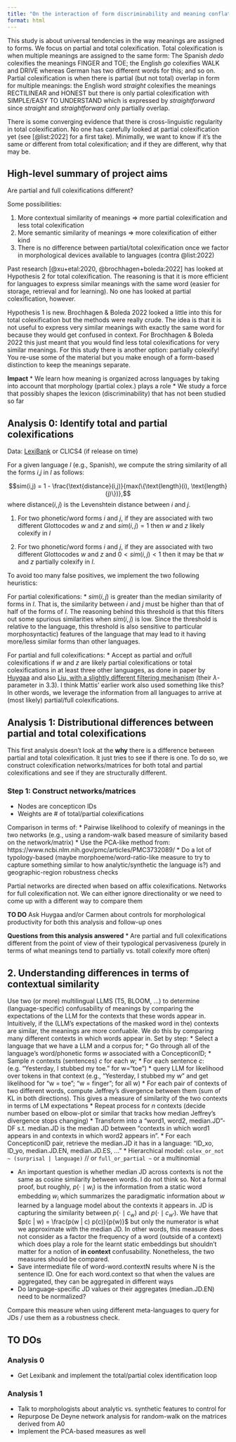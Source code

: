 ```yaml
---
title: "On the interaction of form discriminability and meaning conflation across languages"
format: html
---
```



This study is about universal tendencies in the way meanings are assigned to forms. We focus on partial and total colexification. Total colexification is when multiple meanings are assigned to the same form: The Spanish *dedo* colexifies the meanings FINGER and TOE; the English *go* colexifies WALK and DRIVE whereas German has two different words for this; and so on. Partial colexification is when there is partial (but not total) overlap in form for multiple meanings: the English word *straight* colexifies the meanings RECTILINEAR and HONEST but there is only partial colexification with SIMPLE/EASY TO UNDERSTAND which is expressed by *straightforward* since *straight* and *straightforward* only partially overlap.

There is some converging evidence that there is cross-linguistic regularity in total colexification. No one has carefully looked at partial colexification yet (see [@list:2022] for a first take). Minimally, we want to know if it's the same or different from total colexification; and if they are different, why that may be. 


::: {.callout-note}
# High-level summary of project aims
Are partial and full colexifications different?

Some possibilities: 

1. More contextual similarity of meanings $\Rightarrow$ more partial colexification and less total colexification
2. More semantic similarity of meanings $\Rightarrow$ more colexification of either kind
3. There is no difference between partial/total colexification once we factor in morphological devices available to languages (contra @list:2022)

Past research [@xu+etal:2020, @brochhagen+boleda:2022] has looked at Hypothesis 2 for total colexification. The reasoning is that it is more efficient for languages to express similar meanings with the same word (easier for storage, retrieval and for learning). No  one has looked at partial colexification, however.

Hypothesis 1 is new. Brochhagen & Boleda 2022 looked a little into this for total colexification but the methods were really crude. The idea is that it is not useful to express very similar meanings with exactly the same word for because they would get confused in context. For Brochhagen & Boleda 2022 this just meant that you would find less total colexifications for very similar meanings. For this study there is another option: partially colexify! You re-use some of the material but you make enough of a form-based distinction to keep the meanings separate.
:::

:::    success
**Impact**
* We learn how meaning is organized across languages by taking into account that morphology (partial colex.) plays a role
* We study a force that possibly shapes the lexicon (discriminability) that has not been studied so far
:::

## Analysis 0: Identify total and partial colexifications

Data: [LexiBank](https://lexibank.clld.org/) or CLICS4 (if release on time)

For a given language $l$ (e.g., Spanish), we compute the string similarity of all the forms $i$,$j$ in $l$ as follows:

$$sim(i,j) = 1 - \frac{\text{distance}(i,j)}{max(\{\text{length}(i), \text{length}(j)\})},$$
where $\text{distance}(i, j)$ is the Levenshtein distance between $i$ and $j$.

1. For two phonetic/word forms $i$ and $j$, if they are associated with two different Glottocodes $w$ and $z$ and $sim(i,j) = 1$ then $w$ and $z$ likely colexify in $l$

2. For two phonetic/word forms $i$ and $j$, if they are associated with two different Glottocodes $w$ and $z$ and $0 < sim(i,j) < 1$ then it may be that $w$ and $z$ partially colexify in $l$. 

To avoid too many false positives, we implement the two following heuristics:

For partial colexifications:
  * $sim(i, j)$ is greater than the median similarity of forms in $l$. That is, the similarity between $i$ and $j$ must be higher than that of half of the forms of $l$. The reasoning behind this threshold is that this filters out some spurious similarities when $sim(i,j)$ is low. Since the threshold is relative to the language, this threshold is also sensitive to particular morphosyntactic) features of the language that may lead to it having more/less similar forms than other languages.
  
For partial and full colexifications:
  * Accept as partial and or/full colexifications if $w$ and $z$ are likely partial colexifications or total colexifications in at least three other languages, as done in paper by [Huygaa](https://scholar.google.com/citations?view_op=view_citation&hl=de&user=JsMdM8oAAAAJ&citation_for_view=JsMdM8oAAAAJ:MXK_kJrjxJIC) and also [Liu, with a slightly different filtering mechanism](https://arxiv.org/pdf/2305.12818.pdf) (their $\lambda$-parameter in 3.3). I think Mattis' earlier work also used something like this? In other words, we leverage the information from all languages to arrive at (most likely) partial/full colexifications.  


## Analysis 1: Distributional differences between partial and total colexifications

This first analysis doesn't look at the **why** there is a difference between partial and total colexification. It just tries to see if there is one. To do so, we construct colexification networks/matrices for both total and partial colexifications and see if they are structurally different.

### Step 1: Construct networks/matrices
  * Nodes are concepticon IDs
  * Weights are # of total/partial colexifications

Comparison in terms of:
  * Pairwise likelihood to colexify of meanings in the two networks (e.g., using a random-walk based measure of similarity based on the network/matrix)
  * Use the PCA-like method from: https://www.ncbi.nlm.nih.gov/pmc/articles/PMC3732089/
  * Do a lot of typology-based (maybe morphoeme/word-ratio-like measure to try to capture something similar to how analytic/synthetic the language is?) and geographic-region robustness checks


:::warning
Partial networks are directed when based on affix colexifications. Networks for full colexification not. We can either ignore directionality or we need to come up with a different way to compare them
::: 

:::warning
**TO DO**
Ask Huygaa and/or Carmen about controls for morphological productivity for both this analysis and follow-up ones
:::

:::     info
**Questions from this analysis answered**
* Are partial and full colexifications different from the point of view of their typological pervasiveness (purely in terms of what meanings tend to partially vs. totall colexify more often)
:::

## 2. Understanding differences in terms of contextual similarity

Use two (or more) multilingual LLMS (T5, BLOOM, ...) to determine (language-specific) confusability of meanings by comparing the expectations of the LLM for the contexts that these words appear in. Intuitively, if the (LLM's expectations of the masked word in the) contexts are similar, the meanings are more confuable. We do this by comparing many different contexts in which words appear in.  Set by step:
  * Select a language that we have a LLM and a corpus for;
  * Go through all of the language's word/phonetic forms $w$ associated with a ConcepticonID;
  * Sample $n$ contexts (sentences) $c$ for each $w$;
  * For each sentence $c$: (e.g. "Yesterday, I stubbed my toe." for w="toe")
      * query LLM for likelihood over tokens in that context (e.g., "Yesterday, I stubbed my w" and get likelihood for "w = toe"; "w = finger"; for all w)
      * For each pair of contexts of two different words, compute Jeffrey's divergence between them (sum of KL in both directions). This gives a measure of similarity of the two contexts in terms of LM expectations
      * Repeat process for $n$ contexts (decide number based on elbow-plot or similar that tracks how median Jeffrey's divergence stops changing)
      * Transform into a "word1, word2, median.JD"-DF s.t. median.JD is the median JD between "contexts in which word1 appears in and contexts in which word2 appears in".
  * For each ConcepticonID pair, retrieve the median.JD it has in a language: "ID_xo, ID_yo, median.JD.EN, median.JD.ES, ..."
  * Hierarchical model: `colex_or_not ~ (surprisal | language)` // or `full_or_partial ~ ` or a multinomial
   
:::warning
  * An important question is whether median JD across contexts is not the same as cosine similarity between words. I do not think so. Not a formal proof, but roughly, $p(\cdot \mid w_i)$ is the information from a static word embedding $w_i$ which summarizes the paradigmatic information about $w$ learned by a language model about the contexts it appears in. JD is capturing the similarity between $p(\cdot \mid c_{w})$ and $p(\cdot \mid c_{w'})$. We have that $p(c | w) = \frac{p(w | c) p(c)}{p(w)}$ but only the numerator is what we approximate with the median JD. In other words, this measure does not consider as a factor the frequency of a word (outside of a context) which does play a role for the learnt static embeddings but shouldn't matter for a notion of **in context** confusability. Nonetheless, the two measures should be compared.
  * Save intermediate file of word-word.contextN results where N is the sentence ID. One for each word.context so that when the values are aggregated, they can be aggregated in different ways
  * Do language-specific JD values or their aggregates (median.JD.EN) need to be normalized?
:::


Compare this measure when using different meta-languages to query for JDs / use them as a robustness check.

## TO DOs
### Analysis 0

* Get Lexibank and implement the total/partial colex identification loop

### Analysis 1
* Talk to morphologists about analytic vs. synthetic features to control for
* Repurpose De Deyne network analysis for random-walk on the matrices derived from A0
* Implement the PCA-based measures as well
